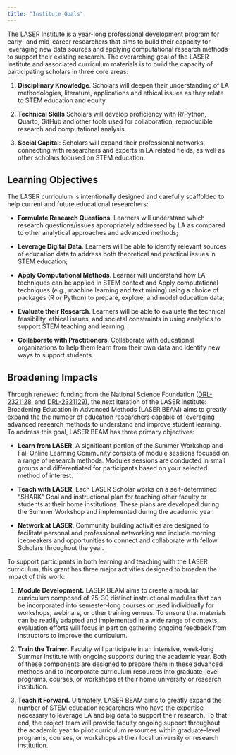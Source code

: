 ```yaml
---
title: "Institute Goals"
---
```


The LASER Institute is a year-long professional development program for early- and mid-career researchers that aims to build their capacity for leveraging new data sources and applying computational research methods to support their existing research. The overarching goal of the LASER Institute and associated curriculum materials is to build the capacity of participating scholars in three core areas:

1.  **Disciplinary Knowledge**. Scholars will deepen their understanding of LA methodologies, literature, applications and ethical issues as they relate to STEM education and equity.

2.  **Technical Skills** Scholars will develop proficiency with R/Python, Quarto, GitHub and other tools used for collaboration, reproducible research and computational analysis.

3.  **Social Capital**: Scholars will expand their professional networks, connecting with researchers and experts in LA related fields, as well as other scholars focused on STEM education.

## Learning Objectives

The LASER curriculum is intentionally designed and carefully scaffolded to help current and future educational researchers:

-   **Formulate Research Questions**. Learners will understand which research questions/issues appropriately addressed by LA as compared to other analytical approaches and advanced methods;

-   **Leverage Digital Data**. Learners will be able to identify relevant sources of education data to address both theoretical and practical issues in STEM education;

-   **Apply Computational Methods**. Learner will understand how LA techniques can be applied in STEM context and Apply computational techniques (e.g., machine learning and text mining) using a choice of packages (R or Python) to prepare, explore, and model education data;

-   **Evaluate their Research**. Learners will be able to evaluate the technical feasibility, ethical issues, and societal constraints in using analytics to support STEM teaching and learning;

-   **Collaborate with Practitioners**. Collaborate with educational organizations to help them learn from their own data and identify new ways to support students.

## Broadening Impacts

Through renewed funding from the National Science Foundation ([DRL-2321128](#0), and [DRL-2321129](#0)), the next iteration of the LASER Institute: Broadening Education in Advanced Methods (LASER BEAM) aims to greatly expand the the number of education researchers capable of leveraging advanced research methods to understand and improve student learning. To address this goal, LASER BEAM has three primary objectives:

-   **Learn from LASER**. A significant portion of the Summer Workshop and Fall Online Learning Community consists of module sessions focused on a range of research methods. Modules sessions are conducted in small groups and differentiated for participants based on your selected method of interest. 

-   **Teach with LASER**. Each LASER Scholar works on a self-determined “SHARK” Goal and instructional plan for teaching other faculty or students at their home institutions. These plans are developed during the Summer Workshop and implemented during the academic year.

-   **Network at LASER**. Community building activities are designed to facilitate personal and professional networking and include morning icebreakers and opportunities to connect and collaborate with fellow Scholars throughout the year.

To support participants in both learning and teaching with the LASER curriculum, this grant has three major activities designed to broaden the impact of this work:

1.  **Module Development.** LASER BEAM aims to create a modular curriculum composed of 25-30 distinct instructional modules that can be incorporated into semester-long courses or used individually for workshops, webinars, or other training venues. To ensure that materials can be readily adapted and implemented in a wide range of contexts, evaluation efforts will focus in part on gathering ongoing feedback from instructors to improve the curriculum.

2.  **Train the Trainer.** Faculty will participate in an intensive, week-long Summer Institute with ongoing supports during the academic year. Both of these components are designed to prepare them in these advanced methods and to incorporate curriculum resources into graduate-level programs, courses, or workshops at their home university or research institution.

3.  **Teach it Forward.** Ultimately, LASER BEAM aims to greatly expand the number of STEM education researchers who have the expertise necessary to leverage LA and big data to support their research. To that end, the project team will provide faculty ongoing support throughout the academic year to pilot curriculum resources within graduate-level programs, courses, or workshops at their local university or research institution.
